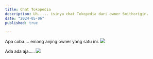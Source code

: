 ```yaml
---
title: Chat Tokopedia
description: Uh..... isinya chat Tokopedia dari owner Smithorigin.
date: "2024-05-06"
published: true
  
---
```


Apa coba.... emang anjing owner yang satu ini.
![](/dosa/chat-tokped/1.png)

Ada ada aja.....
![](/dosa/chat-tokped/2.png)